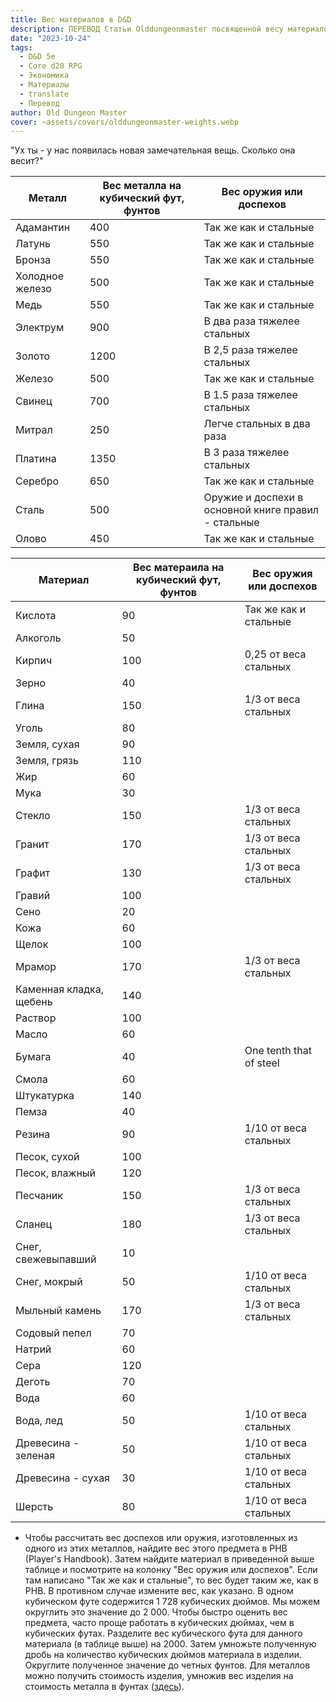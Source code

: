 ```yaml
---
title: Вес материалов в D&D
description: ПЕРЕВОД Статьи Olddungeonmaster посвященной весу материалов
date: "2023-10-24"
tags:
  - D&D 5e
  - Core d20 RPG
  - Экономика
  - Материалы
  - translate
  - Перевод
author: Old Dungeon Master
cover: ~assets/covers/olddungeonmaster-weights.webp
---
```


"Ух ты - у нас появилась новая замечательная вещь. Сколько она весит?"

| Металл          | Вес металла на кубический фут, фунтов | Вес оружия или доспехов                             |
| --------------- | ------------------------------------- | --------------------------------------------------- |
| Адамантин       | 400                                   | Так же как и стальные                               |
| Латунь          | 550                                   | Так же как и стальные                               |
| Бронза          | 550                                   | Так же как и стальные                               |
| Холодное железо | 500                                   | Так же как и стальные                               |
| Медь            | 550                                   | Так же как и стальные                               |
| Электрум        | 900                                   | В два раза тяжелее стальных                         |
| Золото          | 1200                                  | В 2,5 раза тяжелее стальных                         |
| Железо          | 500                                   | Так же как и стальные                               |
| Свинец          | 700                                   | В 1.5 раза тяжелее стальных                         |
| Митрал          | 250                                   | Легче стальных в два раза                           |
| Платина         | 1350                                  | В 3 раза тяжелее стальных                           |
| Серебро         | 650                                   | Так же как и стальные                               |
| Сталь           | 500                                   | Оружие и доспехи в основной книге правил - стальные |
| Олово           | 450                                   | Так же как и стальные                               |

| Материал                | Вес матераила на кубический фут, фунтов | Вес оружия или доспехов |
| ----------------------- | --------------------------------------- | ----------------------- |
| Кислота                 | 90                                      | Так же как и стальные   |
| Алкоголь                | 50                                      |                         |
| Кирпич                  | 100                                     | 0,25 от веса стальных   |
| Зерно                   | 40                                      |                         |
| Глина                   | 150                                     | 1/3 от веса стальных    |
| Уголь                   | 80                                      |                         |
| Земля, сухая            | 90                                      |                         |
| Земля, грязь            | 110                                     |                         |
| Жир                     | 60                                      |                         |
| Мука                    | 30                                      |                         |
| Стекло                  | 150                                     | 1/3 от веса стальных    |
| Гранит                  | 170                                     | 1/3 от веса стальных    |
| Графит                  | 130                                     | 1/3 от веса стальных    |
| Гравий                  | 100                                     |                         |
| Сено                    | 20                                      |                         |
| Кожа                    | 60                                      |                         |
| Щелок                   | 100                                     |                         |
| Мрамор                  | 170                                     | 1/3 от веса стальных    |
| Каменная кладка, щебень | 140                                     |                         |
| Раствор                 | 100                                     |                         |
| Масло                   | 60                                      |                         |
| Бумага                  | 40                                      | One tenth that of steel |
| Смола                   | 60                                      |                         |
| Штукатурка              | 140                                     |                         |
| Пемза                   | 40                                      |                         |
| Резина                  | 90                                      | 1/10 от веса стальных   |
| Песок, сухой            | 100                                     |                         |
| Песок, влажный          | 120                                     |                         |
| Песчаник                | 150                                     | 1/3 от веса стальных    |
| Сланец                  | 180                                     | 1/3 от веса стальных    |
| Снег, свежевыпавший     | 10                                      |                         |
| Снег, мокрый            | 50                                      | 1/10 от веса стальных   |
| Мыльный камень          | 170                                     | 1/3 от веса стальных    |
| Содовый пепел           | 70                                      |                         |
| Натрий                  | 60                                      |                         |
| Сера                    | 120                                     |                         |
| Деготь                  | 70                                      |                         |
| Вода                    | 60                                      |                         |
| Вода, лед               | 50                                      | 1/10 от веса стальных   |
| Древесина - зеленая     | 50                                      | 1/10 от веса стальных   |
| Древесина - сухая       | 30                                      | 1/10 от веса стальных   |
| Шерсть                  | 80                                      | 1/10 от веса стальных   |

- Чтобы рассчитать вес доспехов или оружия, изготовленных из одного из этих металлов, найдите вес этого предмета в PHB (Player's Handbook). Затем найдите материал в приведенной выше таблице и посмотрите на колонку "Вес оружия или доспехов". Если там написано "Так же как и стальные", то вес будет таким же, как в PHB. В противном случае измените вес, как указано.
  В одном кубическом футе содержится 1 728 кубических дюймов. Мы можем округлить это значение до 2 000.
  Чтобы быстро оценить вес предмета, часто проще работать в кубических дюймах, чем в кубических футах. Разделите вес кубического фута для данного материала (в таблице выше) на 2000. Затем умножьте полученную дробь на количество кубических дюймов материала в изделии. Округлите полученное значение до четных фунтов.
  Для металлов можно получить стоимость изделия, умножив вес изделия на стоимость металла в фунтах ([здесь](/posts/translations/olddungeonmaster-metals)).
